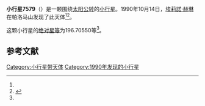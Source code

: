 {{Infobox planet
| bgcolour = #FFFFC0
| name = 7579
| symbol = 
| image = 
| caption = 
| discovery = yes
| discovery_ref = 
| discoverer = [[埃莉諾·赫琳|埃莉諾·赫琳]]
| discovery_site = [[帕洛马山|帕洛马山]] 
| discovered = 1990年10月14日
| designations = yes
| mp_name = 
| named_after = 
| alt_names = 1990 TN1/ 1986 AS2
| mp_category = [[主带内小行星|主带内小行星]]
| orbit_ref = <ref name="a">[http://ssd.jpl.nasa.gov/sbdb.cgi?sstr=7579 7579] {{Wayback|url=http://ssd.jpl.nasa.gov/sbdb.cgi?sstr=7579 |date=20210815075023 }}，小行星數據庫瀏覽器（JPL Small-Body Database Browser）－[[美国国家航空航天局|美国国家航空航天局]]喷气推进实验室</ref>
| epoch = 2456400.5 (2013年4月18日更新)
| aphelion = {{convert|2.1083508|AU|km|3|abbr=on|lk=out}}
| perihelion = {{convert|1.8486578|AU|km|3|abbr=on}}
| semimajor = {{convert|1.9785043|AU|km|3|abbr=on}}
| eccentricity = 0.0656286
| period = 1016.491932 [[日|日]]<br />2.78[[儒略年|儒略年]]
| avg_speed = 
| inclination = 16.97485
| asc_node = 317.52129
| mean_anomaly = 
| arg_peri = 196.70550
| satellites = 
| physical_characteristics = yes
| dimensions = 
| mass = 
| density = 
| surface_grav = 
| escape_velocity = 
| sidereal_day = 
| axial_tilt = 
| pole_ecliptic_lat = 
| pole_ecliptic_lon = 
| albedo = 
| temperatures= 
| temp_name1 = 
| mean_temp_1 = 
| max_temp_1 = 
| temp_name2 = 
| max_temp_2 = 
| spectral_type = 
| abs_magnitude = 196.70550
}}

'''小行星7579'''（{{lang-en|7579}}）是一颗围绕[[太阳|太阳]][[公转|公转]]的[[小行星|小行星]]。1990年10月14日，[[埃莉諾·赫琳|埃莉諾·赫琳]]在帕洛马山发现了此天体<ref name="a" /><ref>{{cite news|title=小行星列表|url=http://cfa-www.harvard.edu/iau/lists/NumberedMPs.txt|accessdate=2013-07-08|newspaper=哈佛大学|archive-date=2008-05-17|archive-url=https://web.archive.org/web/20080517010638/http://cfa-www.harvard.edu/iau/lists/NumberedMPs.txt|dead-url=no}}</ref>。

这颗小行星的[[绝对星等|绝对星等]]为196.70550等<ref name="a" />。

==参考文献==
{{reflist}}
{{Minor Planet Number|[[小行星7578|小行星7578]]|[[小行星7580|小行星7580]]}}

{{小天体}}

[[Category:小行星带天体|Category:小行星带天体]]
[[Category:1990年发现的小行星|Category:1990年发现的小行星]]

{{asteroid-stub}}